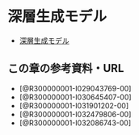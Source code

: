 # 深層生成モデル

- [深層生成モデル](10_generative_model.qmd)

## この章の参考資料・URL

- [@R300000001-I029043769-00]
- [@R300000001-I030645407-00]
- [@R300000001-I031901202-00]
- [@R300000001-I032479806-00]
- [@R300000001-I032086743-00]
